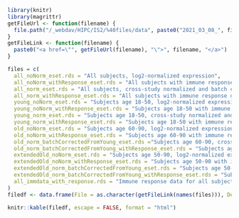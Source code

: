 

```r
library(knitr)
library(magrittr)
getFileUrl <- function(filename) {
  file.path("/_webdav/HIPC/IS2/%40files/data", paste0("2021_03_08_", filename))
}
getFileLink <- function(filename) {
  paste0("<a href=\"", getFileUrl(filename), "\">", filename, "</a>")
}
```

<div id="is2-downloads" class="table-condensed">
```r
files = c(
  all_noNorm_eset.rds = "All subjects, log2-normalized expression",
  all_noNorm_withResponse_eset.rds = "All subjects with immune response data, log2-normalized expression",
  all_norm_eset.rds = "All subjects, cross-study normalized and batch corrected expression",
  all_norm_withResponse_eset.rds = "All subjects with immune response data, cross-study normalized and batch corrected expression",
  young_noNorm_eset.rds = "Subjects age 18-50, log2-normalized expression",
  young_noNorm_withResponse_eset.rds = "Subjects age 18-50 with immune response data, log2-normalized expression",
  young_norm_eset.rds = "Subjects age 18-50, cross-study normalized and batch corrected expression", 
  young_norm_withResponse_eset.rds = "Subjects age 18-50 with immune response data, cross-study normalized and batch corrected expression",
  old_noNorm_eset.rds = "Subjects age 60-90, log2-normalized expression",
  old_noNorm_withResponse_eset.rds = "Subjects age 60-90 with immune response data, log2-normalized expression",
  old_norm_batchCorrectedFromYoung_eset.rds ="Subjects age 60-90, cross-study normalized and batch corrected using correction coefficients from young",
  old_norm_batchCorrectedFromYoung_withResponse_eset.rds = "Subjects age 60-90 with immune response data, cross-study normalized and batch corrected using correction coefficients from young",
  extendedOld_noNorm_eset.rds = "Subjects age 50-90, log2-normalized expression",
  extendedOld_noNorm_withResponse_eset.rds = "Subjects age 50-90 with immune response data, log2-normalized coutns",
  extendedOld_norm_batchCorrectedFromYoung_eset.rds = "Subjects age 50-90, log2-normalized counts",
  extendedOld_norm_batchCorrectedFromYoung_withResponse_eset.rds = "Subjects age 50-90 with immune response data, cross-study normalized and batch corrected using correction coefficients from young",
  all_immdata_with_response.rds = "Immune response data for all subjects where available"
)
filedf <- data.frame(File = as.character(getFileLink(names(files))), Description = as.character(files))

knitr::kable(filedf, escape = FALSE, format = "html")
```
</div>

<style>


  #is2-downloads td, #is2-downloads th {
    border: 1px solid #ddd;
    padding: 3px;
  }
  #is2-downloads tr:nth-child(even){background-color: #f2f2f2;}
  #is2-downloads tr:hover {background-color: #ddd;}
  #is2-downloads th {
    background-color: #255c97;
    text-align: left;
    color: white;
    font-size: 15px;
    font-weight: bold;
    padding: 3px;
  }

</style>
